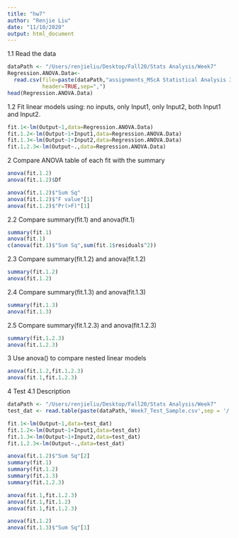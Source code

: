 ```yaml
---
title: "hw7"
author: "Renjie Liu"
date: "11/10/2020"
output: html_document
---
```

1.1 Read the data
```r

dataPath <- "/Users/renjieliu/Desktop/Fall20/Stats Analysis/Week7"
Regression.ANOVA.Data<-
  read.csv(file=paste(dataPath,"assignments_MScA Statistical Analysis 31007_MScA 31007 Lecture 7_DataForRegressionANOVA.csv",sep="/"),
           header=TRUE,sep=",")
head(Regression.ANOVA.Data)
```

1.2 Fit linear models using: no inputs, only Input1, only Input2, both Input1 and Input2.
```r
fit.1<-lm(Output~1,data=Regression.ANOVA.Data)
fit.1.2<-lm(Output~1+Input1,data=Regression.ANOVA.Data)
fit.1.3<-lm(Output~1+Input2,data=Regression.ANOVA.Data)
fit.1.2.3<-lm(Output~.,data=Regression.ANOVA.Data)

```

2 Compare ANOVA table of each fit with the summary
```r
anova(fit.1.2)
anova(fit.1.2)$Df

anova(fit.1.2)$"Sum Sq"
anova(fit.1.2)$"F value"[1]
anova(fit.1.2)$"Pr(>F)"[1]

```

2.2 Compare summary(fit.1) and anova(fit.1)
```r
summary(fit.1)
anova(fit.1)
c(anova(fit.1)$"Sum Sq",sum(fit.1$residuals^2))


```

2.3 Compare summary(fit.1.2) and anova(fit.1.2)
```r
summary(fit.1.2)
anova(fit.1.2)

```



2.4 Compare summary(fit.1.3) and anova(fit.1.3)
```r
summary(fit.1.3)
anova(fit.1.3)
```

2.5 Compare summary(fit.1.2.3) and anova(fit.1.2.3)
```r
summary(fit.1.2.3)
anova(fit.1.2.3)
```
3 Use anova() to compare nested linear models
```r
anova(fit.1.2,fit.1.2.3)
anova(fit.1,fit.1.2.3)

```

4 Test
4.1 Description
```r
dataPath <- "/Users/renjieliu/Desktop/Fall20/Stats Analysis/Week7"
test_dat <- read.table(paste(dataPath,'Week7_Test_Sample.csv',sep = '/'), header=TRUE)

fit.1<-lm(Output~1,data=test_dat)
fit.1.2<-lm(Output~1+Input1,data=test_dat)
fit.1.3<-lm(Output~1+Input2,data=test_dat)
fit.1.2.3<-lm(Output~.,data=test_dat)

anova(fit.1.2)$"Sum Sq"[2]
summary(fit.1)
summary(fit.1.2)
summary(fit.1.3)
summary(fit.1.2.3)

anova(fit.1,fit.1.2.3)
anova(fit.1,fit.1.2)
anova(fit.1,fit.1.2.3)

anova(fit.1.2)
anova(fit.1.3)$"Sum Sq"[1]


```










